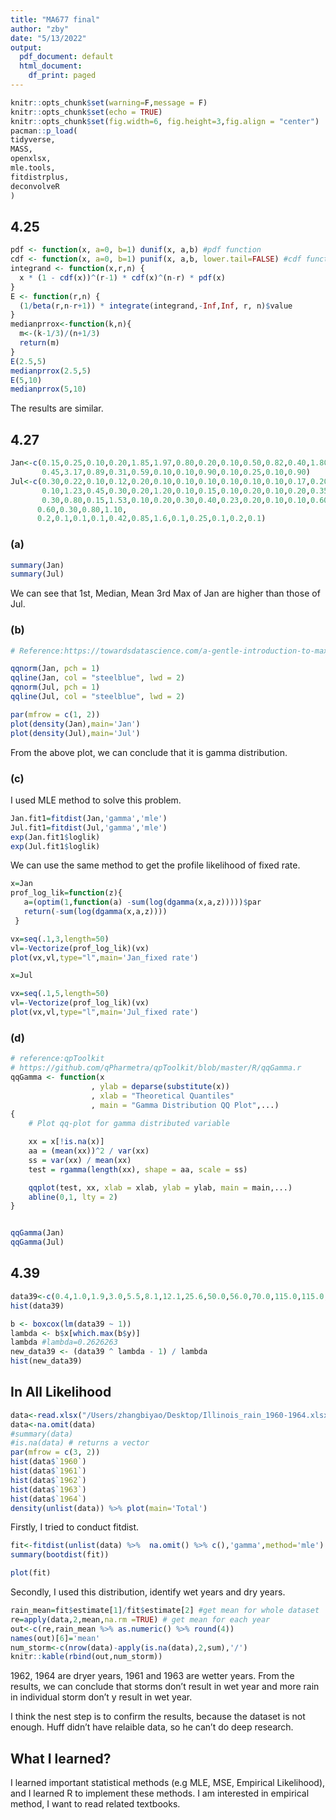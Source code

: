 ```yaml
---
title: "MA677 final"
author: "zby"
date: "5/13/2022"
output:
  pdf_document: default
  html_document:
    df_print: paged
---
```


```r
knitr::opts_chunk$set(warning=F,message = F)
knitr::opts_chunk$set(echo = TRUE)
knitr::opts_chunk$set(fig.width=6, fig.height=3,fig.align = "center") 
pacman::p_load(
tidyverse,
MASS,
openxlsx,
mle.tools,
fitdistrplus,
deconvolveR
)
```

## 4.25

```r
pdf <- function(x, a=0, b=1) dunif(x, a,b) #pdf function
cdf <- function(x, a=0, b=1) punif(x, a,b, lower.tail=FALSE) #cdf function
integrand <- function(x,r,n) {
  x * (1 - cdf(x))^(r-1) * cdf(x)^(n-r) * pdf(x)
}
E <- function(r,n) {
  (1/beta(r,n-r+1)) * integrate(integrand,-Inf,Inf, r, n)$value
} 
medianprrox<-function(k,n){
  m<-(k-1/3)/(n+1/3)
  return(m)
}
E(2.5,5)
medianprrox(2.5,5)
E(5,10)
medianprrox(5,10)

```

The results are similar.

## 4.27

```r
Jan<-c(0.15,0.25,0.10,0.20,1.85,1.97,0.80,0.20,0.10,0.50,0.82,0.40,1.80,0.20,1.12,1.83,
       0.45,3.17,0.89,0.31,0.59,0.10,0.10,0.90,0.10,0.25,0.10,0.90)
Jul<-c(0.30,0.22,0.10,0.12,0.20,0.10,0.10,0.10,0.10,0.10,0.10,0.17,0.20,2.80,0.85,0.10,
       0.10,1.23,0.45,0.30,0.20,1.20,0.10,0.15,0.10,0.20,0.10,0.20,0.35,0.62,0.20,1.22,
       0.30,0.80,0.15,1.53,0.10,0.20,0.30,0.40,0.23,0.20,0.10,0.10,0.60,0.20,0.50,0.15,
      0.60,0.30,0.80,1.10,
      0.2,0.1,0.1,0.1,0.42,0.85,1.6,0.1,0.25,0.1,0.2,0.1)
```

### (a)

```r
summary(Jan)
summary(Jul)
```


We can see that 1st, Median, Mean 3rd Max of Jan are higher than those of Jul. 

### (b)

```r
# Reference:https://towardsdatascience.com/a-gentle-introduction-to-maximum-likelihood-estimation-9fbff27ea12f

qqnorm(Jan, pch = 1)
qqline(Jan, col = "steelblue", lwd = 2)
qqnorm(Jul, pch = 1)
qqline(Jul, col = "steelblue", lwd = 2)
```

```r
par(mfrow = c(1, 2))  
plot(density(Jan),main='Jan')
plot(density(Jul),main='Jul')
```

From the above plot, we can conclude that it is gamma distribution. 

### (c)

I used MLE method to solve this problem.

```r
Jan.fit1=fitdist(Jan,'gamma','mle')
Jul.fit1=fitdist(Jul,'gamma','mle')
exp(Jan.fit1$loglik)
exp(Jul.fit1$loglik)
```

We can use the same method to get the profile likelihood of fixed rate.

```r
x=Jan
prof_log_lik=function(z){
   a=(optim(1,function(a) -sum(log(dgamma(x,a,z)))))$par
   return(-sum(log(dgamma(x,a,z))))
 }

vx=seq(.1,3,length=50)
vl=-Vectorize(prof_log_lik)(vx)
plot(vx,vl,type="l",main='Jan_fixed rate')
```

```r
x=Jul

vx=seq(.1,5,length=50)
vl=-Vectorize(prof_log_lik)(vx)
plot(vx,vl,type="l",main='Jul_fixed rate')
```


### (d)

```r
# reference:qpToolkit
# https://github.com/qPharmetra/qpToolkit/blob/master/R/qqGamma.r
qqGamma <- function(x
                  , ylab = deparse(substitute(x))
                  , xlab = "Theoretical Quantiles"
                  , main = "Gamma Distribution QQ Plot",...)
{
    # Plot qq-plot for gamma distributed variable

    xx = x[!is.na(x)]
    aa = (mean(xx))^2 / var(xx)
    ss = var(xx) / mean(xx)
    test = rgamma(length(xx), shape = aa, scale = ss)

    qqplot(test, xx, xlab = xlab, ylab = ylab, main = main,...)
    abline(0,1, lty = 2)
}


qqGamma(Jan)
qqGamma(Jul) 

```


## 4.39
```r
data39<-c(0.4,1.0,1.9,3.0,5.5,8.1,12.1,25.6,50.0,56.0,70.0,115.0,115.0,119.5,154.5,157.0,175.0,179.0,180.0,406.0)
hist(data39)
```


```r
b <- boxcox(lm(data39 ~ 1))
lambda <- b$x[which.max(b$y)] 
lambda #lambda=0.2626263
new_data39 <- (data39 ^ lambda - 1) / lambda
hist(new_data39)
```

## In All Likelihood

```r
data<-read.xlsx("/Users/zhangbiyao/Desktop/Illinois_rain_1960-1964.xlsx")
data<-na.omit(data)
#summary(data)
#is.na(data) # returns a vector
par(mfrow = c(3, 2))  
hist(data$`1960`)
hist(data$`1961`)
hist(data$`1962`)
hist(data$`1963`)
hist(data$`1964`)
density(unlist(data)) %>% plot(main='Total')
```



Firstly, I tried to conduct fitdist. 

```r
fit<-fitdist(unlist(data) %>%  na.omit() %>% c(),'gamma',method='mle') #MLE estimation
summary(bootdist(fit)) 
```


```r
plot(fit)
```

Secondly, I used this distribution, identify wet years and dry years.

```r
rain_mean=fit$estimate[1]/fit$estimate[2] #get mean for whole dataset
re=apply(data,2,mean,na.rm =TRUE) # get mean for each year
out<-c(re,rain_mean %>% as.numeric() %>% round(4))
names(out)[6]='mean'
num_storm<-c(nrow(data)-apply(is.na(data),2,sum),'/') 
knitr::kable(rbind(out,num_storm)) 
```

1962, 1964 are dryer years, 1961 and 1963 are wetter years.  From the results, we can conclude that storms don’t  result in wet year and more rain in individual storm don’t y result in wet year. 

I think the nest step is to confirm the results, because the dataset is not enough. Huff didn't have relaible data, so he can't do deep research.

## What I learned?

I learned important statistical methods (e.g MLE, MSE, Empirical Likelihood), and I learned R to implement these methods. I am interested in empirical method, I want to read related textbooks.


